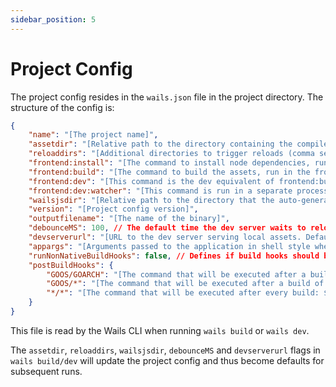 ```yaml
---
sidebar_position: 5
---
```


# Project Config

The project config resides in the `wails.json` file in the project directory. The structure of the config is:

```json
{
    "name": "[The project name]",
	"assetdir": "[Relative path to the directory containing the compiled assets, this is normally inferred and could be left empty]",
	"reloaddirs": "[Additional directories to trigger reloads (comma separated), this is only used for some advanced asset configurations]",
	"frontend:install": "[The command to install node dependencies, run in the frontend directory - often `npm install`]",
	"frontend:build": "[The command to build the assets, run in the frontend directory - often `npm run build`]",
	"frontend:dev": "[This command is the dev equivalent of frontend:build. If not specified falls back to frontend:build]",
	"frontend:dev:watcher": "[This command is run in a separate process on `wails dev`. Useful for 3rd party watchers]",
    "wailsjsdir": "[Relative path to the directory that the auto-generated JS modules will be created]",
	"version": "[Project config version]",
	"outputfilename": "[The name of the binary]",
	"debounceMS": 100, // The default time the dev server waits to reload when it detects a vhange in assets
	"devserverurl": "[URL to the dev server serving local assets. Default: http://localhost:34115]",
	"appargs": "[Arguments passed to the application in shell style when in dev mode]",
	"runNonNativeBuildHooks": false, // Defines if build hooks should be run though they are defined for an OS other than the host OS.
	"postBuildHooks": {
		"GOOS/GOARCH": "[The command that will be executed after a build of the specified GOOS/GOARCH: ${platform} is replaced with the "GOOS/GOARCH" and ${bin} with the path to the compiled binary. The "GOOS/GOARCH" hook is executed before the "GOOS/*" and "*/*" hook.]",
		"GOOS/*": "[The command that will be executed after a build of the specified GOOS: ${platform} is replaced with the "GOOS/GOARCH" and ${bin} with the path to the compiled binary. The "GOOS/*" hook is executed before the "*/*" hook.]",
		"*/*": "[The command that will be executed after every build: ${platform} is replaced with the "GOOS/GOARCH" and ${bin} with the path to the compiled binary.]"
	}
}
```

This file is read by the Wails CLI when running `wails build` or `wails dev`.

The `assetdir`, `reloaddirs`, `wailsjsdir`, `debounceMS` and `devserverurl` flags in `wails build/dev` will update the project config
and thus become defaults for subsequent runs.